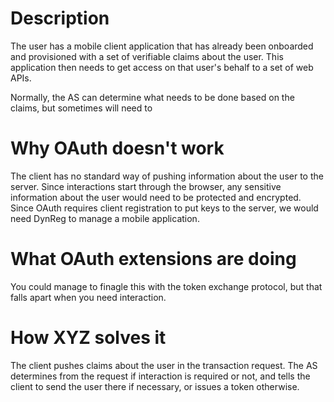 # Description

The user has a mobile client application that has already been onboarded and provisioned with a set of verifiable claims about the user. This application then needs to get access on that user's behalf to a set of web APIs.

Normally, the AS can determine what needs to be done based on the claims, but sometimes will need to 

# Why OAuth doesn't work

The client has no standard way of pushing information about the user to the server. Since interactions start through the browser, any sensitive information about the user would need to be protected and encrypted. Since OAuth requires client registration to put keys to the server, we would need DynReg to manage a mobile application.

# What OAuth extensions are doing

You could manage to finagle this with the token exchange protocol, but that falls apart when you need interaction.

# How XYZ solves it

The client pushes claims about the user in the transaction request. The AS determines from the request if interaction is required or not, and tells the client to send the user there if necessary, or issues a token otherwise. 